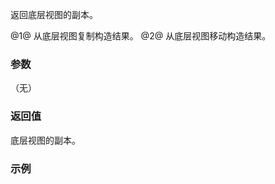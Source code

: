 {{cpp/ranges/common_view/title | base}}
{{cpp/ranges/common_view/navbar}}

{{dcl begin}}
{{dcl | num=1 | since=c++20 |1=
constexpr V base() const&amp; requires std::copy_constructible&lt;V&gt;;
}}
{{dcl | num=2 | since=c++20 |1=
constexpr V base() &amp;&amp;;
}}
{{dcl end}}

返回底层视图的副本。

@1@ 从底层视图复制构造结果。
@2@ 从底层视图移动构造结果。

===参数===
（无）

===返回值===
底层视图的副本。

===示例===
{{example
| code=
#include &lt;iostream&gt;
#include &lt;ranges&gt;
#include &lt;string&gt;

int main()
{
    std::string str { "C++20" };
    auto view = std::views::common(str);

    std::string copy_of_str = view.base();
    std::cout &lt;&lt; "copy of str: [" &lt;&lt; copy_of_str &lt;&lt; "]\n";
    std::cout &lt;&lt; "view.base(): [" &lt;&lt; view.base() &lt;&lt; "]\n";

    std::string move_str = std::move(view.base());
    std::cout &lt;&lt; "moved str:   [" &lt;&lt; move_str &lt;&lt; "]\n";
    std::cout &lt;&lt; "view.base(): [" &lt;&lt; view.base() &lt;&lt; "]\n"; // 未指定
}
| p=true
| output=
copy of str: [C++20]
view.base(): [C++20]
moved str:   [C++20]
view.base(): []
}}

{{langlinks|en|es|ja|ru}}